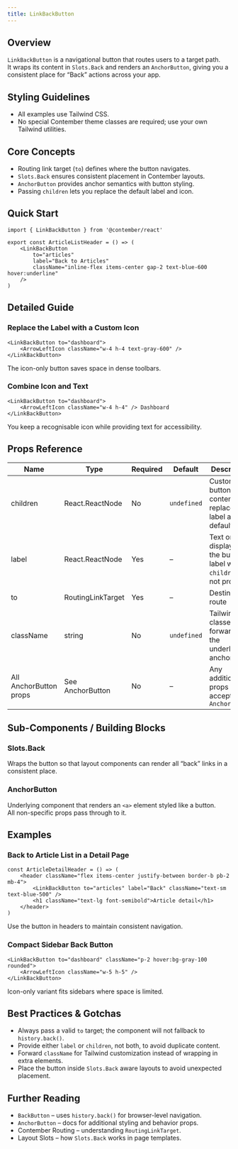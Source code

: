 ```yaml
---
title: LinkBackButton
---
```


<!-- Edited by human: false -->
<!-- Examples count: 3 -->
<!-- Source examples: 3 -->
<!-- Playground examples: 0 -->
<!-- External examples: 0 -->
<!-- Import examples: 0 -->

## Overview
`LinkBackButton` is a navigational button that routes users to a target path.  
It wraps its content in `Slots.Back` and renders an `AnchorButton`, giving you a consistent place for “Back” actions across your app.

## Styling Guidelines
* All examples use Tailwind CSS.  
* No special Contember theme classes are required; use your own Tailwind utilities.

## Core Concepts
* Routing link target (`to`) defines where the button navigates.
* `Slots.Back` ensures consistent placement in Contember layouts.
* `AnchorButton` provides anchor semantics with button styling.
* Passing `children` lets you replace the default label and icon.

## Quick Start
```tsx
import { LinkBackButton } from '@contember/react'

export const ArticleListHeader = () => (
	<LinkBackButton
		to="articles"
		label="Back to Articles"
		className="inline-flex items-center gap-2 text-blue-600 hover:underline"
	/>
)
```

## Detailed Guide
### Replace the Label with a Custom Icon
```tsx
<LinkBackButton to="dashboard">
	<ArrowLeftIcon className="w-4 h-4 text-gray-600" />
</LinkBackButton>
```
The icon-only button saves space in dense toolbars.

### Combine Icon and Text
```tsx
<LinkBackButton to="dashboard">
	<ArrowLeftIcon className="w-4 h-4" /> Dashboard
</LinkBackButton>
```
You keep a recognisable icon while providing text for accessibility.

## Props Reference
| Name | Type | Required | Default | Description |
|------|------|----------|---------|-------------|
| children | React.ReactNode | No | `undefined` | Custom button content that replaces the label and default icon |
| label | React.ReactNode | Yes | – | Text or node displayed as the button label when `children` is not provided |
| to | RoutingLinkTarget | Yes | – | Destination route |
| className | string | No | `undefined` | Tailwind classes forwarded to the underlying anchor |
| All AnchorButton props | See AnchorButton | No | – | Any additional props accepted by `AnchorButton` |

## Sub-Components / Building Blocks
### Slots.Back
Wraps the button so that layout components can render all “back” links in a consistent place.

### AnchorButton
Underlying component that renders an `<a>` element styled like a button.  
All non-specific props pass through to it.

## Examples
### Back to Article List in a Detail Page
```tsx
const ArticleDetailHeader = () => (
	<header className="flex items-center justify-between border-b pb-2 mb-4">
		<LinkBackButton to="articles" label="Back" className="text-sm text-blue-500" />
		<h1 className="text-lg font-semibold">Article detail</h1>
	</header>
)
```
Use the button in headers to maintain consistent navigation.

### Compact Sidebar Back Button
```tsx
<LinkBackButton to="dashboard" className="p-2 hover:bg-gray-100 rounded">
	<ArrowLeftIcon className="w-5 h-5" />
</LinkBackButton>
```
Icon-only variant fits sidebars where space is limited.

## Best Practices & Gotchas
* Always pass a valid `to` target; the component will not fallback to `history.back()`.
* Provide either `label` or `children`, not both, to avoid duplicate content.
* Forward `className` for Tailwind customization instead of wrapping in extra elements.
* Place the button inside `Slots.Back` aware layouts to avoid unexpected placement.

## Further Reading
* `BackButton` – uses `history.back()` for browser-level navigation.
* `AnchorButton` – docs for additional styling and behavior props.
* Contember Routing – understanding `RoutingLinkTarget`.
* Layout Slots – how `Slots.Back` works in page templates.

<!-- End of Generated Documentation -->